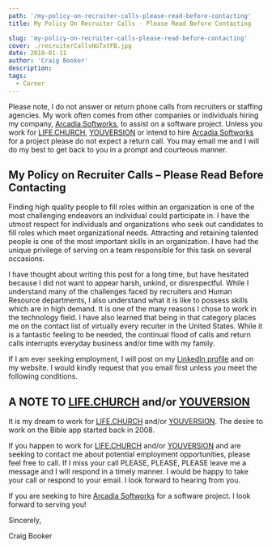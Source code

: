 ```yaml
---
path: '/my-policy-on-recruiter-calls-please-read-before-contacting'
title: My Policy On Recruiter Calls - Please Read Before Contacting

slug: 'my-policy-on-recruiter-calls-please-read-before-contacting'
cover: ./recruiterCallsNoTxtFB.jpg
date: 2018-01-11
author: 'Craig Booker'
description:
tags:
  - Career
---
```


Please note, I do not answer or return phone calls from recruiters or staffing agencies. My work often comes from other companies or individuals hiring my company, [Arcadia Softworks](https://arcadiasoftworks.com/), to assist on a software project. Unless you work for [LIFE.CHURCH](https://life.church/), [YOUVERSION](https://youversion.com) or intend to hire [Arcadia Softworks](http://arcadiasoftworks.com/) for a project please do not expect a return call. You may email me and I will do my best to get back to you in a prompt and courteous manner.

## My Policy on Recruiter Calls – Please Read Before Contacting

Finding high quality people to fill roles within an organization is one of the most challenging endeavors an individual could participate in. I have the utmost respect for individuals and organizations who seek out candidates to fill roles which meet organizational needs. Attracting and retaining talented people is one of the most important skills in an organization. I have had the unique privilege of serving on a team responsible for this task on several occasions.

I have thought about writing this post for a long time, but have hesitated because I did not want to appear harsh, unkind, or disrespectful. While I understand many of the challenges faced by recruiters and Human Resource departments, I also understand what it is like to possess skills which are in high demand. It is one of the many reasons I chose to work in the technology field. I have also learned that being in that category places me on the contact list of virtually every recuiter in the United States. While it is a fantastic feeling to be needed, the continual flood of calls and return calls interrupts everyday business and/or time with my family.

If I am ever seeking employment, I will post on my [LinkedIn profile](http://linkedin.com/in/craigbooker) and on my website. I would kindly request that you email first unless you meet the following conditions.

## A NOTE TO [LIFE.CHURCH](https://life.church/) and/or [YOUVERSION](https://youversion.com)

It is my dream to work for [LIFE.CHURCH](https://life.church/) and/or [YOUVERSION](https://youversion.com). The desire to work on the Bible app started back in 2008.

If you happen to work for [LIFE.CHURCH](https://life.church/) and/or [YOUVERSION](https://youversion.com) and are seeking to contact me about potential employment opportunities, please feel free to call. If I miss your call PLEASE, PLEASE, PLEASE leave me a message and I will respond in a timely manner. I would be happy to take your call or respond to your email. I look forward to hearing from you.

If you are seeking to hire [Arcadia Softworks](http://arcadiasoftworks.com/) for a software project. I look forward to serving you!

Sincerely,

Craig Booker
